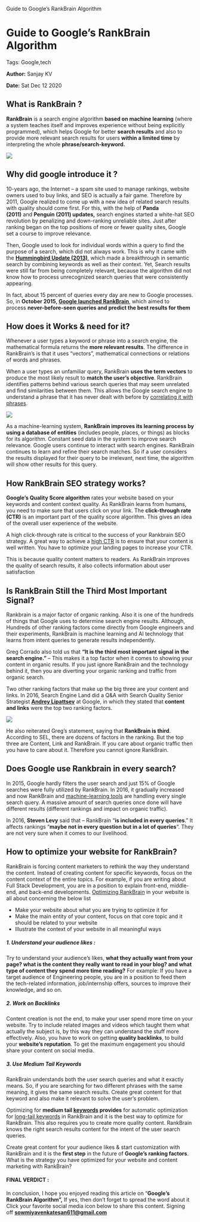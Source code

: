    Guide to Google’s RankBrain Algorithm

Guide to Google’s RankBrain Algorithm
=====================================

Tags: Google,tech

**Author:** Sanjay KV

**Date:** Sat Dec 12 2020

What is RankBrain ?
-------------------

**RankBrain** is a search engine algorithm **based on machine learning** (where a system teaches itself and improves experience without being explicitly programmed), which helps Google for better **search results** and also to provide more relevant search results for users **within a limited time** by interpreting the whole **phrase/search-keyword.**

![](https://recodehive.com/wp-content/uploads/2020/12/Google-Rank-Brain-1.jpg)

Why did google introduce it ?
-----------------------------

10-years ago, the Internet – a spam site used to manage rankings, website owners used to buy links, and SEO is actually a fair game. Therefore by 2011, Google realized to come up with a new idea of related search results with quality should come first. For this, with the help of **Panda (2011)** and **Penguin (2011) updates,** search engines started a white-hat SEO revolution by penalizing and down-ranking unreliable sites. Just after ranking began on the top positions of more or fewer quality sites, Google set a course to improve relevance.

Then, Google used to look for individual words within a query to find the purpose of a search, which did not always work. This is why it came with the [**Hummingbird Update (2013)**,](https://www.searchenginejournal.com/google-algorithm-history/hummingbird-update/) which made a breakthrough in semantic search by combining keywords as well as their context. Yet, Search results were still far from being completely relevant, because the algorithm did not know how to process unrecognized search queries that were consistently appearing.

In fact, about 15 percent of queries every day are new to Google processes. So, in **October 2015, [Google launched RankBrain](https://backlinko.com/google-rankbrain-seo)**, which aimed to process **never-before-seen queries and predict the best results for them**

How does it Works & need for it?
--------------------------------

Whenever a user types a keyword or phrase into a search engine, the mathematical formula returns the **more relevant results**. The difference in RankBrain’s is that it uses “vectors”, mathematical connections or relations of words and phrases.

When a user types an unfamiliar query, RankBrain **uses the term vectors** to produce the most likely result to **match the user’s objective**. RankBrain identifies patterns behind various search queries that may seem unrelated and find similarities between them. This allows the Google search engine to understand a phrase that it has never dealt with before by [correlating it with phrases](https://buzzsumo.com/blog/most-shared-headlines-study/).

![](https://recodehive.com/wp-content/uploads/2020/12/Rank-Brain-Details.jpg)

As a machine-learning system, **RankBrain improves its learning process by using a database of entities** (includes people, places, or things) as blocks for its algorithm. Constant seed data in the system to improve search relevance. Google users continue to interact with search engines. RankBrain continues to learn and refine their search matches. So if a user considers the results displayed for their query to be irrelevant, next time, the algorithm will show other results for this query.

How RankBrain SEO strategy works?
---------------------------------

**Google’s Quality Score algorithm** rates your website based on your keywords and content context quality. As RankBrain learns from humans, you need to make sure that users click on your link. The **click-through rate (CTR)** is an important part of the quality score algorithm. This gives an idea of ​​the overall user experience of the website.

A high click-through rate is critical to the success of your Rankbrain SEO strategy. A great way to achieve a [high CTR](https://www.wordstream.com/click-through-rate) is to ensure that your content is well written. You have to optimize your landing pages to increase your CTR.

This is because quality content matters to readers. As RankBrain improves the quality of search results, it also collects information about user satisfaction

Is RankBrain Still the Third Most Important Signal?
---------------------------------------------------

Rankbrain is a major factor of organic ranking. Also it is one of the hundreds of things that Google uses to determine search engine results. Although, Hundreds of other ranking factors come directly from Google engineers and their experiments, RankBrain is machine learning and AI technology that learns from intent queries to generate results independently.

Greg Corrado also told us that **“It is the third most important signal in the search engine.”** – This makes it a top factor when it comes to showing your content in organic results. If you just ignore RankBrain and the technology behind it, then you are diverting your organic ranking and traffic from organic search.

Two other ranking factors that make up the big three are your content and links. In 2016, Search Engine Land did a Q&A with Search Quality Senior Strategist **[Andrey Lipattsev](https://twitter.com/andrey_l1nd3n?ref_src=twsrc%5Egoogle%7Ctwcamp%5Eserp%7Ctwgr%5Eauthor)** at Google, in which they stated that **content and links** were the top two ranking factors.

![](https://recodehive.com/wp-content/uploads/2020/12/Rank-Brain-Google.jpg)

He also reiterated Greg’s statement, saying that **RankBrain is third**. According to SEL, there are dozens of factors in the ranking. But the top three are Content, Link and RankBrain. If you care about organic traffic then you have to care about it. Therefore you cannot ignore RankBrain.

**Does Google use Rankbrain in every search?**
----------------------------------------------

In 2015, Google hardly filters the user search and just 15% of Google searches were fully utilized by RankBrain. In 2016, it gradually increased and now RankBrain and [machine-learning tools](https://developers.google.com/machine-learning/crash-course) are handling every single search query. A massive amount of search queries once done will have different results (different rankings and impact on organic traffic).

In 2016, **Steven Levy** said that – RankBrain “**is included in every queries**.” It affects rankings “**maybe not in every question but in a lot of queries**“. They are not very sure when it comes to our livelihood.

How to optimize your website for RankBrain?
-------------------------------------------

RankBrain is forcing content marketers to rethink the way they understand the content. Instead of creating content for specific keywords, focus on the content context of the entire topics. For example, if you are writing about Full Stack Development, you are in a position to explain front-end, middle-end, and back-end developments. [Optimizing RankBrain](https://moz.com/blog/optimizing-for-rankbrain-whiteboard-friday) in your website is all about concerning the below list

*   Make your website about what you are trying to optimize it for
*   Make the main entity of your content, focus on that core topic and it should be related to your website
*   Illustrate the context of your website in all meaningful ways

##### 1\. Understand your audience likes :

Try to understand your audience’s likes, **what they actually want from your page? what is the content they really want to read in your blog? and what type of content they spend more time reading?** For example: If you have a target audience of Engineering people, you are in a position to feed them the tech-related information, job/internship offers, sources to improve their knowledge, and so on.

##### 2\. Work on Backlinks

Content creation is not the end, to make your user spend more time on your website. Try to include related images and videos which taught them what actually the subject is, by this way they can understand the stuff more effectively. Also, you have to work on getting **quality backlinks**, to build your **website’s reputation**. To get the maximum engagement you should share your content on social media.

##### 3\. Use Medium Tail Keywords

RankBrain understands both the user search queries and what it exactly means. So, if you are searching for two different phrases with the same meaning, it gives the same search results. Create great content for that keyword and also make it relevant to solve the user’s problem.

Optimizing for **medium tail [keywords](https://ads.google.com/intl/en_in/home/tools/keyword-planner/) provides** for automatic optimization for [long-tail keywords](https://keywordtool.io/) in RankBrain and it is the best way to optimize for RankBrain. This also requires you to create more quality content. RankBrain knows the right search results content for the intent of the user search queries.

Create great content for your audience likes & start customization with RankBrain and it is the **first step** in the future of **Google’s ranking factors**. What is the strategy you have optimized for your website and content marketing with RankBrain?

#### FINAL VERDICT :

In conclusion, I hope you enjoyed reading this article on “**Google’s RankBrain Algorithm”,** If yes, then don’t forget to spread the word about it Click your favorite social media icon below to share this content. Signing off **sowmiyavenkatesan611@gmail.com**